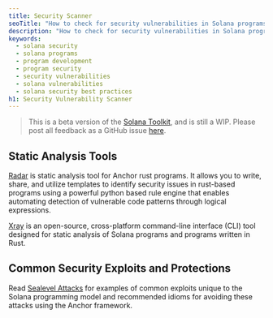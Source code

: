 ```yaml
---
title: Security Scanner
seoTitle: "How to check for security vulnerabilities in Solana programs"
description: "How to check for security vulnerabilities in Solana programs"
keywords:
  - solana security
  - solana programs
  - program development
  - program security
  - security vulnerabilities
  - solana vulnerabilities
  - solana security best practices
h1: Security Vulnerability Scanner
---
```


> This is a beta version of the [Solana Toolkit](/docs/toolkit/), and is still a
> WIP. Please post all feedback as a GitHub issue
> [here](https://github.com/solana-foundation/mucho/issues/new?title=%5Btoolkit%5D%20).

## Static Analysis Tools

[Radar](https://github.com/Auditware/radar?tab=readme-ov-file) is static
analysis tool for Anchor rust programs. It allows you to write, share, and
utilize templates to identify security issues in rust-based programs using a
powerful python based rule engine that enables automating detection of
vulnerable code patterns through logical expressions.

[Xray](https://github.com/sec3-product/x-ray) is an open-source, cross-platform
command-line interface (CLI) tool designed for static analysis of Solana
programs and programs written in Rust.

## Common Security Exploits and Protections

Read [Sealevel Attacks](https://github.com/coral-xyz/sealevel-attacks) for
examples of common exploits unique to the Solana programming model and
recommended idioms for avoiding these attacks using the Anchor framework.
